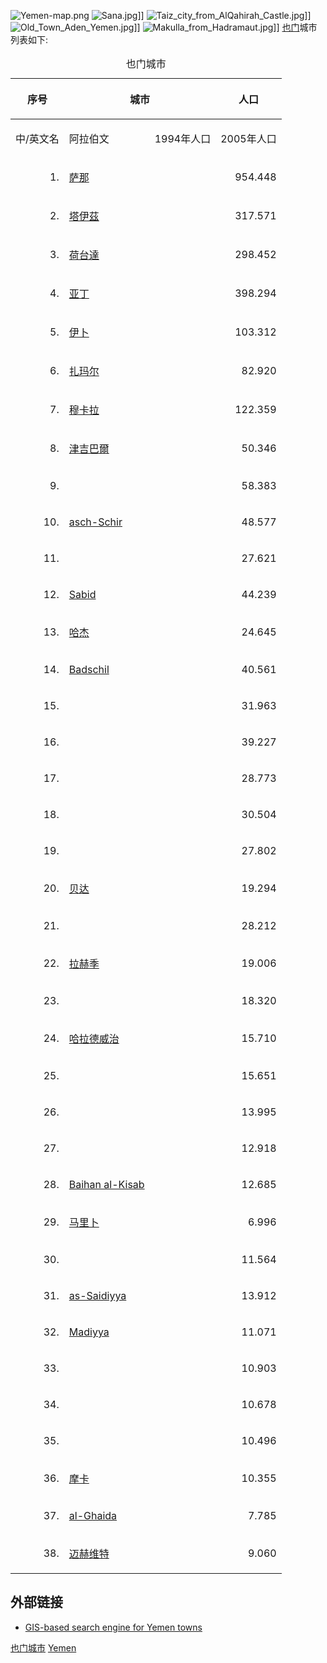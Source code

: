 [[Image:Yemen-map.png|thumb]]
[[File:Sana.jpg|thumb]]]]
[[File:Taiz_city_from_AlQahirah_Castle.jpg|thumb]]]]
[[File:Old_Town_Aden_Yemen.jpg|thumb]]]]
[[File:Makulla_from_Hadramaut.jpg|thumb]]]]
[[也门|也门]]城市列表如下:

{| class="wikitable"    
|+ 也门城市
!rowspan="2"| 序号
!colspan="2"| 城市
!colspan="2"| 人口
!rowspan="2"| 省份
|-
! 中/英文名 !! 阿拉伯文 !! 1994年人口 !! 2005年人口
|-----
|align="right" | 1. || [[萨那|萨那]] || align=right | {{rtl-lang|ar|صنعاء}} || align="right" | 954.448 || align="right" | 2.431.649 || [[萨那省|萨那省]]
|-----
|align="right" | 2. || [[塔伊茲|塔伊茲]] || align=right | {{rtl-lang|ar|تعز}} || align="right" | 317.571 || align="right" | 596.672 || [[塔伊茲省|塔伊茲省]]
|-----
|align="right" | 3. || [[荷台達|荷台達]] || align=right | {{rtl-lang|ar|الحديدة}} || align="right" | 298.452 || align="right" | 548.433 || [[荷台达省|荷台达省]]
|-----
|align="right" | 4. || [[亚丁_(也门)|亚丁]]	|| align=right | {{rtl-lang|ar|عدن}} || align="right" | 398.294 || align="right" | 507.355 || [[亚丁省|亚丁省]]
|-----
|align="right" | 5. || [[伊卜|伊卜]] || align=right | {{rtl-lang|ar|إب}} || align="right" | 103.312 || align="right" | 225.611 || [[伊卜省|伊卜省]]
|-----
|align="right" | 6. || [[扎玛尔|扎玛尔]] || align=right | {{rtl-lang|ar|ذمار}} || align="right" | 82.920 || align="right" | 160.114 || [[扎玛尔省|扎玛尔省]]
|-----
|align="right" | 7. || [[穆卡拉|穆卡拉]] || align=right | {{rtl-lang|ar|المكلا}} || align="right" | 122.359 || align="right" | 144.137 || [[哈德拉毛省|哈德拉毛省]]
|-----
|align="right" | 8. || [[津吉巴爾|津吉巴爾]] || align=right | {{rtl-lang|ar|زنجبار (أبين)}} || align="right" | 50.346 || align="right" | 70.801 || [[阿比扬省|阿比扬省]]
|-----
|align="right" | 9. || {{tsl|en|Sayyan}} || align=right | {{rtl-lang|ar|سيان}} || align="right" | 58.383 || align="right" | 69.993 || [[萨那省|萨那省]]
|-----
|align="right" | 10. || [[asch-Schir|asch-Schir]] || align=right | {{rtl-lang|ar|الشحر}} || align="right" | 48.577 || align="right" | 68.313 || [[哈德拉毛省|哈德拉毛省]]
|-----
|align="right" | 11. || {{tsl|en|Sahar}} || align=right | {{rtl-lang|ar|سحار}} || align="right" | 27.621 || align="right" | 60.487 || [[萨那省|萨那省]]
|-----
|align="right" | 12. || [[Sabid|Sabid]] || align=right | {{rtl-lang|ar|زبيد}} || align="right" | 44.239 || align="right" | 50.781 || [[荷台达省|荷台达省]]
|-----
|align="right" | 13. || [[哈杰|哈杰]] || align=right | {{rtl-lang|ar|حجة}} || align="right" | 24.645 || align="right" | 46.568 || [[哈杰省|哈杰省]]
|-----
|align="right" | 14. || [[Badschil|Badschil]] || align=right | {{rtl-lang|ar|باجل}} || align="right" | 40.561 || align="right" | 46.005 || [[荷台达省|荷台达省]]
|-----
|align="right" | 15. || {{tsl|en|Dhi as-Sufal}} || align=right | {{rtl-lang|ar|ذي سفال}} || align="right" | 31.963 || align="right" | 44.949 || [[伊卜省|伊卜省]]
|-----
|align="right" | 16. || {{tsl|en|Rida}} || align=right | {{rtl-lang|ar|رداع}} || align="right" | 39.227 || align="right" | 44.755 || [[贝达省|贝达省]]
|-----
|align="right" | 17. || {{tsl|en|Bait al-Faqih}} || align=right | {{rtl-lang|ar|بيت الفقيه}} || align="right" | 28.773 || align="right" | 41.652 || [[荷台达省|荷台达省]]
|-----
|align="right" | 18. || {{tsl|en|al-Marawi'a}} || align=right | {{rtl-lang|ar|المراوعة}} || align="right" | 30.504 || align="right" | 39.911 || [[荷台达省|荷台达省]]
|-----
|align="right" | 19. || {{tsl|en|Yarim}} || align=right | {{rtl-lang|ar|يريم}} || align="right" | 27.802 || align="right" | 34.805 || [[伊卜省|伊卜省]]
|-----
|align="right" | 20. || [[貝達_(也門)|贝达]] || align=right | {{rtl-lang|ar|البيضاء}} || align="right" | 19.294 || align="right" | 33.175 || [[贝达省|贝达省]]
|-----
|align="right" | 21. || {{tsl|en|Amran}} || align=right | {{rtl-lang|ar|عمران}} || align="right" | 28.212 || align="right" | 31.497 || [[萨那省|萨那省]]
|-----
|align="right" | 22. || [[拉赫季|拉赫季]] || align=right | {{rtl-lang|ar|لحج}} || align="right" | 19.006 || align="right" | 26.728 || [[拉赫季省|拉赫季省]]
|-----
|align="right" | 23. || {{tsl|en|Abs (Yemen)}} || align=right | {{lang|ar|}} || align="right" | 18.320 || align="right" | 25.763 || [[哈杰省|哈杰省]]
|-----
|align="right" | 24. || [[哈拉德威治|哈拉德威治]] || align=right | {{lang|ar|}} || align="right" | 15.710 || align="right" | 22.093 || [[哈杰省|哈杰省]]
|-----
|align="right" | 25. || {{tsl|en|Dimnat Chadir}} || align=right | {{lang|ar|}} || align="right" | 15.651 || align="right" | 22.010 || [[塔伊兹省|塔伊兹省]]
|-----
|align="right" | 26. || {{tsl|en|Ataq}} || align=right | {{rtl-lang|ar|عتاق}} || align="right" | 13.995 || align="right" | 19.681 || [[舍卜沃省|舍卜沃省]]
|-----
|align="right" | 27. || {{tsl|en|al-Mahabischa}} || align=right | {{lang|ar|}} || align="right" | 12.918 || align="right" | 18.166 || [[哈杰省|哈杰省]]
|-----
|align="right" | 28. || [[Baihan_al-Kisab|Baihan al-Kisab]] || align=right | {{lang|ar|}} || align="right" | 12.685 || align="right" | 17.839 || [[舍卜沃省|舍卜沃省]]
|-----
|align="right" | 29. || [[马里卜|马里卜]] || align=right | {{rtl-lang|ar|مأرب}} || align="right" | 6.996 || align="right" | 16.794 || [[马里卜省|马里卜省]]
|-----
|align="right" | 30. || {{tsl|en|Thila}} || align=right | {{lang|ar|}} || align="right" | 11.564 || align="right" | 16.262 || [[阿姆兰省|阿姆兰省]]
|-----
|align="right" | 31. || [[as-Saidiyya|as-Saidiyya]] || align=right | {{lang|ar|}} || align="right" | 13.912 || align="right" | 16.246 || [[荷台达省|荷台达省]]
|-----
|align="right" | 32. || [[Madiyya|Madiyya]] || align=right | {{lang|ar|}} || align="right" | 11.071 || align="right" | 15.569 || [[阿比扬省|阿比扬省]]
|-----
|align="right" | 33. || {{tsl|en|Chamr}} || align=right | {{lang|ar|}} || align="right" | 10.903 || align="right" | 15.333 || [[阿姆兰省|阿姆兰省]]
|-----
|align="right" | 34. || {{tsl|en|Hais, Yemen}} || align=right | {{lang|ar|}} || align="right" | 10.678 || align="right" | 15.016 || [[塔伊兹省|塔伊兹省]]
|-----
|align="right" | 35. || {{tsl|en|ad-Dahi}} || align=right | {{lang|ar|}} || align="right" | 10.496 || align="right" | 14.760 || [[荷台达省|荷台达省]]
|-----
|align="right" | 36. || [[摩卡|摩卡]] || align=right | {{rtl-lang|ar|المخا}} || align="right" | 10.355 || align="right" | 14.562 || [[塔伊兹省|塔伊兹省]]
|-----
|align="right" | 37. || [[al-Ghaida|al-Ghaida]] || align=right | {{rtl-lang|ar|الغيضة}} || align="right" | 7.785 || align="right" | 10.948 || [[马里卜省|马里卜省]]
|-----
|align="right" | 38. || [[迈赫维特|迈赫维特]] || align=right | {{rtl-lang|ar|الماحويت}} || align="right" | 9.060 || align="right" | 10.593 || [[迈赫维特省|迈赫维特省]]
|}

==外部链接==
*[http://www.GerhardBechtold.com?f=Useful_Funny/gbgeoaddress.php GIS-based search engine for Yemen towns]{{Wayback|url=http://www.gerhardbechtold.com/?f=Useful_Funny%2Fgbgeoaddress.php |date=20150508163859 }}

{{亚洲题目|城市列表}}
[[Category:也门城市|]]
[[Category:亞洲城市列表|Yemen]]